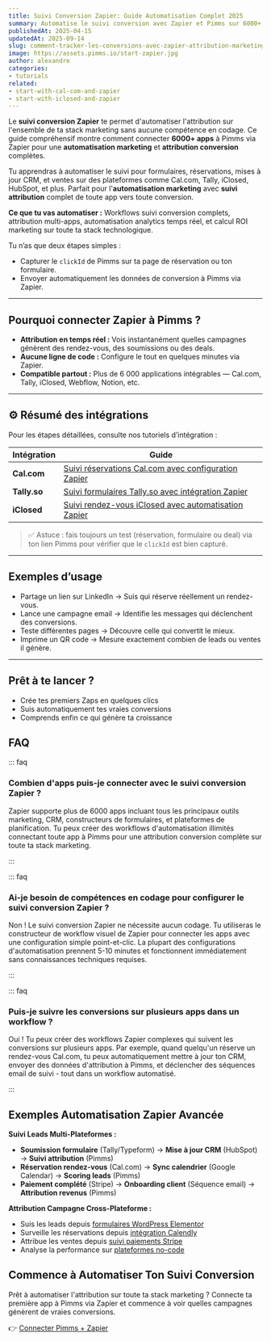 ```yaml
---
title: Suivi Conversion Zapier: Guide Automatisation Complet 2025
summary: Automatise le suivi conversion avec Zapier et Pimms sur 6000+ apps. Connecte Cal.com, Tally, formulaires, et CRM pour attribution complète sans codage - tutoriel automatisation compréhensif.
publishedAt: 2025-04-15
updatedAt: 2025-09-14
slug: comment-tracker-les-conversions-avec-zapier-attribution-marketing
image: https://assets.pimms.io/start-zapier.jpg
author: alexandre
categories:
- tutorials
related:
- start-with-cal-com-and-zapier
- start-with-iclosed-and-zapier
---
```


Le **suivi conversion Zapier** te permet d'automatiser l'attribution sur l'ensemble de ta stack marketing sans aucune compétence en codage. Ce guide compréhensif montre comment connecter **6000+ apps** à Pimms via Zapier pour une **automatisation marketing** et **attribution conversion** complètes.

Tu apprendras à automatiser le suivi pour formulaires, réservations, mises à jour CRM, et ventes sur des plateformes comme Cal.com, Tally, iClosed, HubSpot, et plus. Parfait pour l'**automatisation marketing** avec **suivi attribution** complet de toute app vers toute conversion.

**Ce que tu vas automatiser :** Workflows suivi conversion complets, attribution multi-apps, automatisation analytics temps réel, et calcul ROI marketing sur toute ta stack technologique.

Tu n’as que deux étapes simples :

- Capturer le `clickId` de Pimms sur ta page de réservation ou ton formulaire.
- Envoyer automatiquement les données de conversion à Pimms via Zapier.

---

## Pourquoi connecter Zapier à Pimms ?

- **Attribution en temps réel :** Vois instantanément quelles campagnes génèrent des rendez-vous, des soumissions ou des deals.
- **Aucune ligne de code :** Configure le tout en quelques minutes via Zapier.
- **Compatible partout :** Plus de 6 000 applications intégrables — Cal.com, Tally, iClosed, Webflow, Notion, etc.

---

## ⚙️ Résumé des intégrations

Pour les étapes détaillées, consulte nos tutoriels d’intégration :

| Intégration   | Guide |
|---------------|-------|
| **Cal.com**   | [Suivi réservations Cal.com avec configuration Zapier](/articles/start-with-cal-com-and-zapier) |
| **Tally.so**  | [Suivi formulaires Tally.so avec intégration Zapier](/articles/how-to-track-tally) |
| **iClosed**   | [Suivi rendez-vous iClosed avec automatisation Zapier](/articles/start-with-iclosed-and-zapier) |

> ✅ Astuce : fais toujours un test (réservation, formulaire ou deal) via ton lien Pimms pour vérifier que le `clickId` est bien capturé.

---

## Exemples d’usage

- Partage un lien sur LinkedIn → Suis qui réserve réellement un rendez-vous.
- Lance une campagne email → Identifie les messages qui déclenchent des conversions.
- Teste différentes pages → Découvre celle qui convertit le mieux.
- Imprime un QR code → Mesure exactement combien de leads ou ventes il génère.

---

## Prêt à te lancer ?

- Crée tes premiers Zaps en quelques clics  
- Suis automatiquement tes vraies conversions  
- Comprends enfin ce qui génère ta croissance

## FAQ

::: faq

### Combien d'apps puis-je connecter avec le suivi conversion Zapier ?

Zapier supporte plus de 6000 apps incluant tous les principaux outils marketing, CRM, constructeurs de formulaires, et plateformes de planification. Tu peux créer des workflows d'automatisation illimités connectant toute app à Pimms pour une attribution conversion complète sur toute ta stack marketing.

:::

::: faq

### Ai-je besoin de compétences en codage pour configurer le suivi conversion Zapier ?

Non ! Le suivi conversion Zapier ne nécessite aucun codage. Tu utiliseras le constructeur de workflow visuel de Zapier pour connecter les apps avec une configuration simple point-et-clic. La plupart des configurations d'automatisation prennent 5-10 minutes et fonctionnent immédiatement sans connaissances techniques requises.

:::

::: faq

### Puis-je suivre les conversions sur plusieurs apps dans un workflow ?

Oui ! Tu peux créer des workflows Zapier complexes qui suivent les conversions sur plusieurs apps. Par exemple, quand quelqu'un réserve un rendez-vous Cal.com, tu peux automatiquement mettre à jour ton CRM, envoyer des données d'attribution à Pimms, et déclencher des séquences email de suivi - tout dans un workflow automatisé.

:::

## Exemples Automatisation Zapier Avancée

**Suivi Leads Multi-Plateformes :**
- **Soumission formulaire** (Tally/Typeform) → **Mise à jour CRM** (HubSpot) → **Suivi attribution** (Pimms)
- **Réservation rendez-vous** (Cal.com) → **Sync calendrier** (Google Calendar) → **Scoring leads** (Pimms)
- **Paiement complété** (Stripe) → **Onboarding client** (Séquence email) → **Attribution revenus** (Pimms)

**Attribution Campagne Cross-Plateforme :**
- Suis les leads depuis [formulaires WordPress Elementor](/articles/how-to-track-elementor-form-leads)
- Surveille les réservations depuis [intégration Calendly](/articles/how-to-track-calendly)
- Attribue les ventes depuis [suivi paiements Stripe](/articles/how-to-track-sales-with-stripe-checkout)
- Analyse la performance sur [plateformes no-code](/articles/no-code-guide-for-website)

## Commence à Automatiser Ton Suivi Conversion

Prêt à automatiser l'attribution sur toute ta stack marketing ? Connecte ta première app à Pimms via Zapier et commence à voir quelles campagnes génèrent de vraies conversions.

👉 [Connecter Pimms + Zapier](https://app.pimms.io)

<CallToAction />
